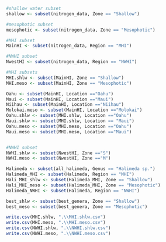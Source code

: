 

```r
#shallow water subset
shallow <- subset(nitrogen_data, Zone == "Shallow")

#mesophotic subset
mesophotic <- subset(nitrogen_data, Zone == "Mesophotic")
```

```r
#MHI subset
MainHI <- subset(nitrogen_data, Region == "MHI")

#NWHI subset
NwestHI <- subset(nitrogen_data, Region == "NWHI")
```

```r
#MHI subsets
MHI.shlw <- subset(MainHI, Zone == "Shallow")
MHI.meso <- subset(MainHI, Zone == "Mesophotic")

Oahu <- subset(MainHI, Location =="Oahu")
Maui <- subset(MainHI, Location =="Maui")
Niihau <- subset(MainHI, Location =="Niihau")
Molokai.meso <- subset(MainHI, Location =="Molokai")
Oahu.shlw <- subset(MHI.shlw, Location =="Oahu")
Maui.shlw <- subset(MHI.shlw, Location == "Maui")
Oahu.meso <- subset(MHI.meso, Location =="Oahu")
Maui.meso <- subset(MHI.meso, Location =="Maui")


#NWHI subset
NWHI.shlw <- subset(NwestHI, Zone =="S")
NWHI.meso <- subset(NwestHI, Zone =="M")
```

```r
Halimeda <- subset(all_halimeda, Genus == "Halimeda sp.")
Halimeda_MHI <- subset(Halimeda, Region == "MHI")
Hali_MHI_shlw <- subset(Halimeda_MHI, Zone == "Shallow")
Hali_MHI_meso <- subset(Halimeda_MHI, Zone == "Mesophotic")
Halimeda_NWHI <- subset(Halimeda, Region == "NWHI")
```

```r
best_shlw <- subset(best_genera, Zone == "Shallow")
best_meso <- subset(best_genera, Zone == "Mesophotic")
```


```r
write.csv(MHI.shlw, ".\\MHI.shlw.csv")
write.csv(MHI.meso, ".\\MHI.meso.csv")
write.csv(NWHI.shlw, ".\\NWHI.shlw.csv")
write.csv(NWHI.meso, ".\\NWHI.meso.csv")
```

